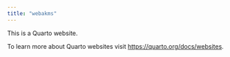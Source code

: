 ```yaml
---
title: "webakms"
---
```


This is a Quarto website.

To learn more about Quarto websites visit <https://quarto.org/docs/websites>.
